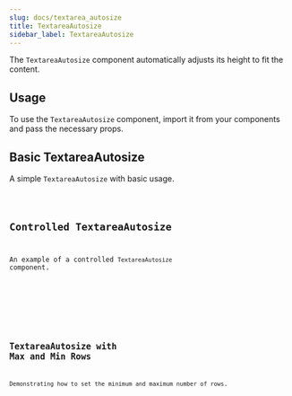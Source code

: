 ```yaml
---
slug: docs/textarea_autosize
title: TextareaAutosize
sidebar_label: TextareaAutosize
---
```


The `TextareaAutosize` component automatically adjusts its height to fit the content.

## Usage

To use the `TextareaAutosize` component, import it from your components and pass the necessary props.


## Basic TextareaAutosize

A simple `TextareaAutosize` with basic usage.


<CodeSample>
    <TextareaAutosizeBasicDemo/>
</CodeSample>

<Code code={TextareaAutosizeBasicSource} lang="tsx" />

## Controlled TextareaAutosize

An example of a controlled `TextareaAutosize` component.


<CodeSample>
    <TextareaAutosizeControlledDemo/>
</CodeSample>

<Code code={TextareaAutosizeControlledSource} lang="tsx" />

## TextareaAutosize with Max and Min Rows

Demonstrating how to set the minimum and maximum number of rows.


<CodeSample>
    <TextareaAutosizeRowsDemo/>
</CodeSample>

<Code code={TextareaAutosizeRowsSource} lang="tsx" />
